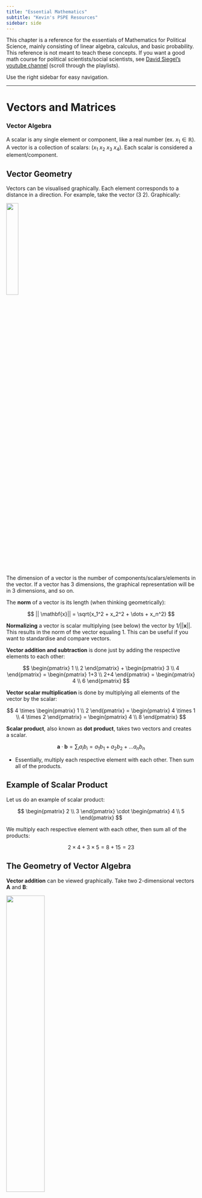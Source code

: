 ```yaml
---
title: "Essential Mathematics"
subtitle: "Kevin's PSPE Resources"
sidebar: side
---
```


This chapter is a reference for the essentials of Mathematics for Political Science, mainly consisting of linear algebra, calculus, and basic probability. This reference is not meant to teach these concepts. If you want a good math course for political scientists/social scientists, see [David Siegel's youtube channel](https://www.youtube.com/@DaveASiegel) (scroll through the playlists).

Use the right sidebar for easy navigation.

------------------------------------------------------------------------

# **Vectors and Matrices**

### Vector Algebra

A scalar is any single element or component, like a real number (ex. $x_1 \in \mathbb{R}$). A vector is a collection of scalars: $(x_1 \ x_2 \ x_3 \ x_4)$. Each scalar is considered a element/component.

::: {.callout-note collapse="true" appearance="simple"}
## Vector Geometry

Vectors can be visualised graphically. Each element corresponds to a distance in a direction. For example, take the vector $(3 \ 2)$. Graphically:

![](images/clipboard-3989564868.png){fig-align="center" width="25%"}

The dimension of a vector is the number of components/scalars/elements in the vector. If a vector has 3 dimensions, the graphical representation will be in 3 dimensions, and so on.

The **norm** of a vector is its length (when thinking geometrically):

$$
|| \mathbf{x}|| = \sqrt{x_1^2 + x_2^2 + \dots + x_n^2}
$$

**Normalizing** a vector is scalar multiplying (see below) the vector by $1/||\mathbf{x} ||$. This results in the norm of the vector equaling 1. This can be useful if you want to standardise and compare vectors.
:::

**Vector addition and subtraction** is done just by adding the respective elements to each other:

$$
\begin{pmatrix} 1 \\ 2 \end{pmatrix} + \begin{pmatrix} 3 \\ 4 \end{pmatrix} = \begin{pmatrix} 1+3 \\ 2+4 \end{pmatrix} = \begin{pmatrix} 4 \\ 6 \end{pmatrix}
$$

**Vector scalar multiplication** is done by multiplying all elements of the vector by the scalar:

$$
4 \times \begin{pmatrix} 1 \\ 2 \end{pmatrix} = \begin{pmatrix} 4 \times 1 \\ 4 \times 2 \end{pmatrix} = \begin{pmatrix} 4 \\ 8 \end{pmatrix}
$$

**Scalar product**, also known as **dot product**, takes two vectors and creates a scalar.

$$
\mathbf a \cdot \mathbf b = \sum_i a_ib_i = a_1 b_1 + a_2 b_2+ \dots a_n b_n
$$

-   Essentially, multiply each respective element with each other. Then sum all of the products.

::: {.callout-note collapse="true" appearance="simple"}
## Example of Scalar Product

Let us do an example of scalar product:

$$
\begin{pmatrix} 2 \\ 3 \end{pmatrix} \cdot \begin{pmatrix} 4 \\ 5 \end{pmatrix}
$$

We multiply each respective element with each other, then sum all of the products:

$$
2 \times 4 + 3 \times 5 = 8 + 15 = 23
$$
:::

::: {.callout-note collapse="true" appearance="simple"}
## The Geometry of Vector Algebra

**Vector addition** can be viewed graphically. Take two 2-dimensional vectors $\mathbf A$ and $\mathbf B$:

![](images/clipboard-1838693072.png){fig-align="center" width="45%"}

**Vector Scalar Multiplication** can also be visualised graphically: it just multiplies the length of the vector by the scalar (and if the scalar is negative, the direction switches 180 degrees).

**Dot product** calculates the projection/shadow of vector $\mathbf a$ on vector $\mathbf b$. In the figure below, the dot product calcualtes the length of the blue-highlighted line segment:

![](images/clipboard-2938344011.png){fig-align="center" width="45%"}

From here, we can tell if the two vectors are perpendicular, then the dot product would be 0. This is useful for measures of similarity/correlation.
:::

<br />

### Types of Matrices

A matrix is a collection of scalars, that are put in a $n \times m$ order with $n$ number of rows, and $m$ number of columns. Each element by the matrix can be denoted $a_{ij}$, which is the element in the $i$th row and $j$th column:

$$
\mathbf A_{2 \times 3} = \begin{pmatrix}
a_{11} & a_{12} & a_{13} \\
a_{21} & a_{22} & a_{23}
\end{pmatrix}
$$

There are several very common types of matrices that you need to know.

::: {.callout-note collapse="true" appearance="simple"}
## Square and Zero Matrix

**Square Matrix** is a matrix that have an equal number of rows and columns.

$$
\mathbf A_{2 \times 2} = \begin{pmatrix}
a_{11} & a_{12} \\
a_{21} & a_{22}
\end{pmatrix}
$$

These are useful because many matrix manipulations, like inversions and determinants.

**Zero Matrix** is a square matrix with all 0's.
:::

::: {.callout-note collapse="true" appearance="simple"}
## Diagonal, Identity, and Lower/Upper Triangular Matrix

**Diagonal matrices** only have elements along the top-left bottom-right diagonal.

$$
\mathbf A_{3 \times 3} = \begin{pmatrix}
a_{11} & 0 & 0 \\
0 & a_{22} & 0 \\
0 & 0 & a_{33} \\
\end{pmatrix}
$$

An **identity matrix** (notated $\mathbf I$)is a diagonal matrix, but all the diagonal elements equal 1:

$$
\mathbf I_{2 \times 2} = \begin{pmatrix}
1 & 0 \\
0 & 1
\end{pmatrix}
$$

-   Any matrix times $\mathbf I$ equals itself (like a 1 in normal multiplication).

A **Lower/Upper Triangular Matrix** is a matrix where only has values above/below the diagonal. For example, the following is a lower triangular matrix:

$$
\mathbf A_{3 \times 3} = \begin{pmatrix}
1 & 0 & 0 \\
3 & 4 & 0 \\
3 & 3 & 4
\end{pmatrix}
$$
:::

::: {.callout-note collapse="true" appearance="simple"}
## Submatrix

A submatrix is a matrix if you were to remove a row and a column (that is specified by an element).

For example, take this 3 by 3 matrix:

$$
\mathbf A_{3 \times 3} = \begin{pmatrix}
a_{11} & a_{12} & a_{13} \\
a_{21} & a_{22} & a_{23} \\
a_{31} & a_{32} & a_{33}
\end{pmatrix}
$$

Let us find the submatrix of $a_{21}$. This means we will eliminate the 2nd row, and 1st column:

$$
\mathbf A_{2 \times 2} = \begin{pmatrix}
a_{12} & a_{13} \\
a_{32} & a_{33}
\end{pmatrix}
$$
:::

::: {.callout-note collapse="true" appearance="simple"}
## Permutation Matrix

A permutation matrix is a matrix that only has one non-zero element in each row and column.

$$
\mathbf A_{3 \times 3} = \begin{pmatrix}
1 & 0 & 0 \\
0 & 0 & 1 \\
0 & 1 & 0
\end{pmatrix}
$$

The identity matrix is a permutation matrix.
:::

::: {.callout-note collapse="true" appearance="simple"}
## Singular/Non-Singular Matrix

A **singular matrix** is one who's determinant is zero. These cannot be inverted.

A **non-singular matrix** is one who's determinant is not zero. These can be inverted. For non-singular matrices:

$$
AA^{-1} = I
$$
:::

::: {.callout-note collapse="true" appearance="simple"}
## Block/Partitioned/Block Diagonal Matrix

A block or partitioned matrix is a matrix which contains matrices within.

$$
\mathbf A_{4 \times 4} = \begin{pmatrix}
\mathbf A_{2 \times 2} & \mathbf B_{2 \times 2} \\
\mathbf C_{2 \times 2} & \mathbf D_{2 \times 2}
\end{pmatrix}
$$

-   Note how the block matrix is 4 by 4, since if we expand out each matrix within, we would get a 4 by 4 matrix.

A **block diagonal** matrix is a block/partitioned matrix with only matrices on its diagonal:

$$
\mathbf A_{4 \times 4} = \begin{pmatrix}
\mathbf A_{2 \times 2} & 0 \\
0 & \mathbf D_{2 \times 2}
\end{pmatrix}
$$
:::

::: {.callout-note collapse="true" appearance="simple"}
## Orthogonal/Orthonormal Matrix

An **orthogonal matrix** is one with columns perpendicular to each other (when treating each column as a vector). In other words, the dot product of any two columns is zero.

$$
\mathbf A_{3 \times 3} = \begin{pmatrix}
1 & 0 & 0 \\
0 & 0 & 5 \\
0 & 3 & 0
\end{pmatrix}
$$

-   The identity matrix is also orthogonal.
-   Any matrix with one element in each row and column will be orthogonal.

An **orthonormal matrix** is an orthogonal matrix but the lengths/norms of all the columns is 1:

$$
\mathbf A_{3 \times 3} = \begin{pmatrix}
1 & 0 & 0 \\
0 & 0 & 1 \\
0 & 1 & 0
\end{pmatrix}
$$
:::

::: {.callout-note collapse="true" appearance="simple"}
## Symmetrical and Idempotent Matrix

A **symmetrical matrix** is one where the transpose is equivalent to itself:

$$
\mathbf A^\mathsf{T} = \mathbf A
$$

An **Idempotent matrix** is one where when multiplied to itself, it produces itself:

$$
\mathbf{AA} = \mathbf A
$$
:::

<br />

### Matrix Transpose and Trace

The matrix transpose is a matrix flipped along its diagonal. It is denoted either $\mathbf A^\mathsf{T}$ or $\mathbf A '$. In other words, the rows and column locations of each element are inverted (essentially elements $a^\mathsf{T}_{ij} = a_{ji}$):

$$
\begin{pmatrix}
2 & 3 & 5 \\
1 & 4 & 6
\end{pmatrix}^\mathsf{T} = \begin{pmatrix}
2 & 1 \\
3 & 4 \\
5 & 6
\end{pmatrix}
$$

-   Notice how the first column became the first row, the second column became the second row.
-   You can also get the transpose of a vector.

::: {.callout-note collapse="true" appearance="simple"}
## Properties of Transposes

The **Vector Property** says that the dot product of vectors can be written with transposes:

$$
\mathbf a \cdot \mathbf b = \mathbf a^\mathsf{T}\mathbf b
$$

The **Inverse Property** says that the transpose of a transpose is the original matrix:

$$
\left(\mathbf A^\mathsf{T} \right)^\mathsf{T} = \mathbf A
$$

The **Addition Property** states that the transpose of a sum of two matrices, is equal to the individual transposes of both matrices added together:

$$
(\mathbf A + \mathbf B)^\mathsf{T} = \mathbf A^\mathsf{T} + \mathbf B^\mathsf{T} = \mathbf B^\mathsf{T} + \mathbf A^\mathsf{T}
$$

The **Multiplication Property** says the following (note the order of multiplication):

$$
( \mathbf{AB})^\mathsf{T} = \mathbf B^\mathsf{T} \mathbf A^\mathsf{T}
$$

The Symmetrical **Property** says that a matrix that is symmetrical does not change when inversed:

$$
\mathbf A^\mathsf{T} = \mathbf A \quad \text{s.t.} \quad \mathbf A \text{ is symmetrical}
$$

The **Inverse Transpose Property** says the following about inverses and transposes:

$$
\left( \mathbf A^{-1} \right)^\mathsf{T} = \left( \mathbf A^\mathsf{T} \right)^{-1}
$$
:::

::: {.callout-note collapse="true" appearance="simple"}
## Symmetrical Matrix

A symmetrical matrix is one where the transpose is equivalent to itself:

$$
\mathbf A^\mathsf{T} = \mathbf A
$$
:::

The **trace** of $\mathbf A$ is a sum of all diagonal elements. Traces are used in Eigenvalues.

$$
Tr(\mathbf A) = \sum_i a_{ii} = a_{11} + a_{22} + \dots
$$

::: {.callout-note collapse="true" appearance="simple"}
## Property of Traces

The **Addition Property** of traces states that the trace of the sum of two matrices is equivalent to the sum of the traces of each individual matrix:

$$
Tr(\mathbf A + \mathbf B) =Tr(\mathbf A) + Tr(\mathbf B) = Tr(\mathbf B) + Tr(\mathbf A)
$$

The **Transpose Property** says the trace of the transpose is equal to the trace of the original (since the diagonal remains the same):

$$
Tr(\mathbf A^\mathsf{T}) = Tr(\mathbf A)
$$

The **Multiplication Property** says that the trace of multiplication has the commutative property (only for two matrices):

$$
Tr(\mathbf{AB}) = Tr(\mathbf{BA})
$$
:::

<br />

### Matrix Algebra

Matrix **addition/subtraction** is the same as vector addition - add the respective elements together:

$$
\begin{pmatrix}
1 & 2 \\
3 & 4
\end{pmatrix} + \begin{pmatrix}
5 & 6 \\
7 & 8
\end{pmatrix} = \begin{pmatrix}
1 + 5 & 2 +6 \\
3+7 & 4 + 8
\end{pmatrix} = \begin{pmatrix}
6 & 8 \\
10 & 12
\end{pmatrix}
$$

Matrix [**scalar**]{.underline} **multiplication** is the same as vector scalar multiplication - multiply each element by the scalar:

$$
3 \times \begin{pmatrix}
1 & 2 \\
3 & 4
\end{pmatrix} = \begin{pmatrix}
3 \times 1 & 3 \times 2 \\
3 \times 3 & 3 \times 4
\end{pmatrix} = \begin{pmatrix}
3 & 6 \\
9 & 12
\end{pmatrix}
$$

**Matrix Plain Multiplication** is a little more complicated. Let us say you want to multiply $\mathbf A$ and $\mathbf B$ to get a new matrix $\mathbf C$. The elements of $\mathbf C$ are calculated as follows:

$$
c_{ij} = \sum_ka_{ik}b_{kj} = a_{i1}b_{1j} + a_{i2}b_{2j} + a_{i3}b_{3j}\dots
$$

In other words, $c_{ij}$ is the dot product of the $i$th row of $\mathbf A$, and the $j$th column of $\mathbf B$.

Matrix multiplication is only possible when the number of columns in $\mathbf A$ is equal to the number of rows in $\mathbf B$. So for example, we can multiply $\mathbf A_{2 \times 3}$ and $\mathbf B_{3 \times 4}$. We **cannot** multiply $\mathbf A_{2 \times 3}$ and $\mathbf B_{2 \times 3}$.

The dimensions of product $\mathbf C$ is the number of rows in $\mathbf A$ and the number of columns in $\mathbf B$. So for example, if we multiply $\mathbf A_{2 \times 3}$ and $\mathbf B_{3 \times 4}$, we will get $\mathbf C_{2 \times 4}$.

::: {.callout-note collapse="true" appearance="simple"}
## Example of Matrix Multiplication

Let us solve the following problem:

$$
\begin{pmatrix}
2 & 1 \\
3 & 5 \end{pmatrix} \begin{pmatrix}
6 & 1 \\
2 & 3 \end{pmatrix} = \mathbf C
$$

Let us do each dot product for each element of $\mathbf C$:

-   $c_{11}$ is the dot product of the 1st row of the 1st matrix, and the 1st column of the 2nd matrix: $(2 \ 1) \cdot (6 \ 2)$. That means $c_{11} = 2 \times 6 + 1 \times 2 = 12+2 = 14$.
-   $c_{12}$ is the dot product of the 1st row of the 1st matrix, and the 2nd column of the 2nd matrix: $(2 \ 1) \cdot (1 \ 3)$. That means $c_{12} = 2 \times 1 + 1 \times 3 = 2 + 3 = 5$.
-   $c_{21}$ is the dot product of the 2nd row of the 1st matrix, and the 1st column of the 2nd matrix: $(3 \ 5) \cdot (6 \ 2)$. That means $c_{21} = 3 \times 6 + 5 \times 2 = 18 + 10 = 28$.
-   $c_{22}$ is the dot product of the 2nd row of the 1st matrix, and the 2nd column of the 2nd matrix: $(3 \ 5) \cdot (1 \ 3)$. That means $c_{22} = 3 \times 1 + 5 \times 3 = 3 + 15 = 18$.

Thus, we now have our answer:

$$
\begin{pmatrix}
2 & 1 \\
3 & 5 \end{pmatrix} \begin{pmatrix}
6 & 1 \\
2 & 3 \end{pmatrix} = \begin{pmatrix}
14 & 5 \\
28 & 18 \end{pmatrix}
$$
:::

::: {.callout-note collapse="true" appearance="simple"}
## Properties of Matrix Algebra

The **Associative property** applies to addition/subtraction and multiplication:

$$
\begin{split}
& (\mathbf A + \mathbf B) + \mathbf C = \mathbf A + (\mathbf B + \mathbf C) \\
& (\mathbf A \mathbf B)\mathbf C = \mathbf A(\mathbf B \mathbf C)
\end{split}
$$

The **Distributive Property** states the following is true:

$$
(\mathbf A + \mathbf B) \mathbf C = \mathbf A \mathbf C + \mathbf B \mathbf C
$$

The **Commutative Property** applies [only to addition/subtraction, not multiplication]{.underline}. Commutative property also applies to dot products.

$$
\begin{split}
& \mathbf A + \mathbf B = \mathbf B + \mathbf A \\
& \mathbf a \cdot \mathbf b = \mathbf b \cdot \mathbf a
\end{split}
$$

Matrix Multiplication does not have the commutative property: $\mathbf A \mathbf B ≠ \mathbf B \mathbf A$. Although there are two exceptions: $\mathbf A \mathbf I = \mathbf I \mathbf A$, and $\mathbf A \mathbf A^{-1} = \mathbf A^{-1}  \mathbf A$.
:::

::: {.callout-note collapse="true" appearance="simple"}
## Kronecker Product

Take the Kronecker Product of $\mathbf A$ and $\mathbf B$:

$$
\mathbf A \otimes \mathbf B = \mathbf C
$$

Let us define $\mathbf A$ and $\mathbf B$ as the following:

$$
\mathbf A_{2 \times 2} = \begin{pmatrix}
a_{11} & a_{12} \\
a_{21} & a_{22}
\end{pmatrix}, \ \mathbf B_{2 \times 2} = \begin{pmatrix}
b_{11} & b_{12} \\
b_{21} & b_{22}
\end{pmatrix}
$$

The resulting Kronecker Product $\mathbf C$ would be defined as a block matrix:

$$
\mathbf C_{4 \times 4} = \begin{pmatrix}
a_{11}\mathbf B & a_{12} \mathbf B \\
a_{21} \mathbf B & a_{22} \mathbf B
\end{pmatrix}
$$

Essentially, we treat $\mathbf A$ as a collection of scalars. We scalar multiply each scalar element of $\mathbf A$ by the matrix of $\mathbf B$.

If $\mathbf A$ has dimensions $n \times m$, and $\mathbf B$ has dimensions $p \times q$, then $\mathbf C$ will have dimensions $np \times mq$.
:::

<br />

### Determinants and Laplace Expansion

**Determinants** tell us if a matrix is singular (and thus has no inverse). If the determinant is 0, then the matrix is singular. The determinant is only computable for square matrices. For a 2 by 2 matrix:

$$
|\mathbf A_{2 \times 2}| = \left| \begin{pmatrix}
a_{11} & a_{12} \\
a_{21} & a_{22}
\end{pmatrix} \right | = a_{11} a_{22} - a_{12}a_{21}
$$

For 3 by 3, there is a method called the butterfly method to find the determinant.

$$
\begin{split}
| \mathbf A| = & a_{11}a_{22}a_{33} + a_{12} a_{23} a_{31} + a_{13}a_{21}a_{32} \\
& \qquad -a_{31}a_{22}a_{13} - a_{11}a_{23}a_{32} - a_{12}a_{21}a_{33}
\end{split}
$$

For anything larger than a 3 by 3 matrix, we should us a **Laplace expansion** to find the determinant. First, you choose a row or column of the matrix.

-   For every element in that row or column, find the [submatrix](https://politicalscience.github.io/maths/1.html#types-of-matrices) of that element.
-   Calculate the determinant of each of the submatrices. This is called the *minor*.
-   Now, convert the minors to **cofactors**. The cofactor is the minor times $(-1)^{i+j}$.
-   Then, take each element, multiply by its cofactor. Sum all of these products together.

The final sum is the determinant of the matrix.

::: {.callout-note collapse="true" appearance="simple"}
## Example of Laplace Expansion

For example, take this matrix:

$$
\mathbf A = \begin{pmatrix}
1 & 2 & 1 \\
0 & 1 & 1 \\
5 & 3 & 0
\end{pmatrix}
$$

Let us expand over the 1st row $(1 \ 2 \ 1 )$. We expand over the submatrices of each element in that row.

-   For $a_{11} = 1$, the submatrix is $\begin{pmatrix} 1 & 1 \\ 3 & 0 \end{pmatrix}$, and the determinant/minor of that is $1 \times 0 - 1 \times 3 = -3$.
-   For $a_{12} = 2$, the submatrix is $\begin{pmatrix} 0 & 1 \\ 5 & 0 \end{pmatrix}$. The determinant/minor of that is $0 - 5 = -5$.
-   For $a_{13} = 1$, the submatrix is $\begin{pmatrix} 0 & 1 \\ 5 & 3 \end{pmatrix}$. The determinant/minor of that is $0 - 5 = -5$.

Now, let us find the cofactors $(-1)^{i + j} \times \text{minor}$:

-   For $a_{11}$, the cofactor is $(-1)^2 \times -3 = 1 \times -3 = -3$.
-   For $a_{12}$, the cofactor is $(-1)^3 \times -5 = -1 \times -5 = 5$.
-   For $a_{13}$, the cofactor is $(-1)^4 \times -5 = 1 \times -5 = -5$.

Now, take each element, multiply by its cofactor. Sum all of these products together.

$$
1(-3) + 2(5) + 1(-5) = -3 + 10 - 5 = 2
$$

Thus, the determinant of the matrix is $2$.
:::

This works for any matrix of any size, for any row or any column. So, you should choose rows/columns with more 0's, since these will cancel out more terms.

::: {.callout-note collapse="true" appearance="simple"}
## Properties of Determinants

The **Transpose Property** states that the determinant of a transpose is equal to the determinant of the original:

$$
\det(\mathbf A^\mathsf{T}) = \det(\mathbf A)
$$

The **Identity Property** states that the determinant of an identity matrix is 1:

$$
\det (\mathbf I)=1
$$

The **Multiplication Property** states that the determinant of a product is equal to the individual determinants multiplied:

$$
\det (\mathbf {AB}) = \det (\mathbf A) \det (\mathbf B)
$$

The **Inverse Property** says that the determinant of an inverse is the inverse of the determinant of the original matrix:

$$
\det(\mathbf A^{-1}) = \frac{1}{\det(\mathbf A)}
$$

The **Triangular/Diagonal Property** is the product of all diagonal elements:

$$
\det (\mathbf A) = \prod_i a_{ii}
$$
:::

<br />

### Matrix Inverse

If you take a matrix $\mathbf A$, and multiply by the inverse $\mathbf A^{-1}$, the result will be the identity matrix $\mathbf{I}$.

You can invert any square matrix that does not have a determinant of a 0. This is because the inverse is defined as the following:

$$
\mathbf A^{-1} = \frac{1}{|\mathbf A|} \mathbf C^\mathsf{T}
$$

-   Where $| \mathbf A|$ is the determinant of the matrix $\mathbf A$, and $\mathbf C^\mathsf{T}$ is the transpose of the cofactor matrix (consisting of the cofactor of every element of $\mathbf A$.

::: {.callout-note collapse="true" appearance="simple"}
## Example of a 2 by 2 Matrix Inverse

Let us solve for the matrix inverse of a 2 by 2 matrix.

$$
\mathbf A_{2 \times 2} = \begin{pmatrix}
a_{11} & a_{12} \\
a_{21} & a_{22}
\end{pmatrix}
$$

We know the determinant of $\mathbf A$ with the formula for 2 by 2 matrix determinants:

$$
| \mathbf A | = a_{11}a_{22} - a_{12} a_{21}
$$

Now, let us find the cofactors (note, the determinant of a scalar is just the scalar):

-   $c_{11} = (-1)^{1+1}a_{22} = a_{22}$
-   $c_{12} = (-1)^{1+2}a_{21} = -a_{21}$
-   $c_{21} = (-1)^{2+1} a_{12} = -a_{12}$
-   $c_{22} = (-1)^{2+2} a_{11} = a_{11}$

Thus, our cofactor matrix is:

$$
\mathbf C_{2 \times 2} = \begin{pmatrix}
a_{22} & -a_{21} \\
-a_{12} & a_{11}
\end{pmatrix}
$$

The transpose of the cofactor matrix is thus (flipping rows to columns):

$$
\mathbf C^\mathsf{T} = \begin{pmatrix}
a_{22} & -a_{12} \\
-a_{21} & a_{11}
\end{pmatrix}
$$

Thus, the inverse is:

$$
\mathbf A^{-1} = \frac{1}{|\mathbf A|} \mathbf C^\mathsf{T} = \frac{1}{a_{11}a_{22} - a_{12} a_{21}} \begin{pmatrix}
a_{22} & -a_{12} \\
-a_{21} & a_{11}
\end{pmatrix}
$$

Thus, for example, the following is true:

$$
\mathbf A = \begin{pmatrix}
3 & 1 \\
5 & 2
\end{pmatrix}, \ \mathbf A^{-1}  = \begin{pmatrix}
2 & -1 \\
-5 & 3
\end{pmatrix}
$$
:::

::: {.callout-note collapse="true" appearance="simple"}
## Properties of Inverses

The **Inverse Property** states that the inverse of an inverse is the original matrix:

$$
\left( \mathbf A^{-1} \right)^{-1} = \mathbf A
$$

The **Multiplication Property** states the inverse of a product is the following (note the order of the multiplication):

$$
(\mathbf{AB})^{-1}=\mathbf B^{-1} \mathbf A^{-1}
$$

The **Scalar Multiplication Property** states that the scalar product is the following:

$$
(c \mathbf A)^{-1} = \frac{1}{c} \mathbf A^{-1}, \quad \text{s.t.} \quad  c ≠ 0
$$
:::

<br />

<br />

------------------------------------------------------------------------

# **Linear Algebra**

### Linear Mappings and Combinations

A mapping is any rule that maps elements from one set to another. A function $f$ is a mapping $f: A \rightarrow B$. A linear mapping is a mapping that is linear, which must meet the following properties:

-   $f(a+b) = f(a) + f(b)$
-   $f(ca) = c f(a)$

We can represent linear mappings for finite sets by matrices. Let us say $\mathbf X_{n \times m}$ is a matrix, and $\mathbf y_{m}$ is a vector. Below is a linear mapping of $\mathbf y_m \rightarrow \mathbf z_m$.

$$
\mathbf {Xy}_m = \mathbf z_m
$$

A **linear combination** is a combination of vectors that is linear (i.e. vectors can be added, and scalar multiplied). For example, this is a linear combination:

$$
t \mathbf x + (1-t) \mathbf y
$$

Linear combinations either represents lines (in $\mathbb R^2$), planes (in $\mathbb R^3$), and hyperplanes (a plane of one less dimensions than the space) in higher dimensions. Now, let us take some linear combination:

$$
a_1 \mathbf x_1 + a_2 \mathbf x_2+\dots + a_n \mathbf x_n
$$

This set of vectors $(\mathbf x_1, \dots, \mathbf x_n)$ is **linearly** **independent** if you cannot go from one vector $\mathbf x_j \in \{ \mathbf x_1, \dots, \mathbf x_n \}$, and linearly transform it (by adding/subtracting/multiplying a constant) into another vector.

::: {.callout-note collapse="true" appearance="simple"}
## Example of Linear Independence

Let us say we have these two vectors:

$$
\begin{pmatrix} 1 \\ 2 \end{pmatrix}, \begin{pmatrix} 2 \\ 1 \end{pmatrix}
$$

Are these linearly independent? That means I cannot use a linear transformation to go from one to another.

No, there is no constant you can multiply to get from vector 1 to vector 2, and there are no other vectors to add/subtract to to go from one to another.

Now consider these two vectors:

$$
\begin{pmatrix} 1 \\ 2 \end{pmatrix}, \begin{pmatrix} 2 \\ 4 \end{pmatrix}
$$

These are not independent - you can multiply the first vector by a scalar of 2 to get the second vector.
:::

This can be complicated to see in higher dimensions (since it is hard to consider how multiple vectors can be combined to match another). There, we use the matrix rank (see below).

<br />

### Vector Spaces

A collection of spanning vectors spans some space, if you can write any vector in that space, as a linear combination of the spanning vectors.

For example, take vector $\mathbf e_1 = (1 \ 0)$ and $\mathbf e_2 = (0 \ 1)$. These vectors span some space including $\mathbf z$, if vector $\mathbf z$ can be written as:

$$
\mathbf z = a \mathbf e_1 + b \mathbf e_2, \quad \text{e.x.} \quad \mathbf z = (a \ b)
$$

-   In fact, $\mathbf e_1$ and $\mathbf e_2$ span the set of all 2-dimensional vectors.

This allows us to write vectors in terms of the core vectors, and to understand the dimension of the space. The **dimension** of the space is the smallest number of linearly independent vectors that span the space.

::: {.callout-note collapse="true" appearance="simple"}
## Example of Dimensionality

Take these two vectors:

$$
\begin{pmatrix} 1 \\ 0 \end{pmatrix}, \begin{pmatrix} 0 \\ 1 \end{pmatrix}
$$

These are linearly independent - no factor multipled can get the other vector. Thus, this is 2 dimensional space

Now, let us add a third vector.

$$
\begin{pmatrix} 1 \\ 0 \end{pmatrix}, \begin{pmatrix} 0 \\ 1 \end{pmatrix}, \begin{pmatrix} 3 \\ 2 \end{pmatrix}
$$

Is the third vector linearly independent? No. We can write the third vector with a combination of the other two:

$$
\begin{pmatrix} 3 \\ 2 \end{pmatrix} = 3 \begin{pmatrix} 1 \\ 0 \end{pmatrix} + 2 \begin{pmatrix} 0 \\ 1 \end{pmatrix}
$$

Thus, the third vector is in the space spanned by the first 2 vectors. The first two vectors spans this space, and thus, it is 2 dimensional space.
:::

Generally, the dimensionality of the space matches the number of vectors that span the space (so a 2 dimensional space is often spanned by 2 vectors, 3 spanned by 3, etc.).

Note: Dimensionality of a vector space is not always the same as the dimensionality of the vectors.

<br />

### Matrix Rank

As we discussed before, it can be difficult to find if vectors are linearly independent in higher dimensions.

We can stack the row vectors into a matrix (we can also do them in columns):

$$
\begin{pmatrix} \mathbf x_1 \\ \mathbf x_2 \\ \mathbf x_3 \end{pmatrix} =
\begin{pmatrix} x_{11} & x_{12} & x_{13} \\
x_{21} & x_{22} & x_{23} \\
x_{31} & x_{32} & x_{33} \end{pmatrix}
$$

The **Rank** of a matrix is the number of linearly independent rows/columns in a matrix.

If the Rank is equal to the total number of rows/columns (all rows/columns are linearly independent), the matrix has **full rank**. A matrix with full rank is non-singular, and thus, can be inverted, and has a non-zero determinant.

Thus, if we find the determinant of the matrix, if it is 0, the vectors are [not]{.underline} linearly independent, and if it is not 0 , they are linearly independent.

We can also know a matrix is not full rank, if the space of the dimension is less than the number of vectors (as explained above).

<br />

### Systems of Equations

You can write any system of linear equations as a matrix times a vector. Let us take this set of equations:

$$
\begin{cases}
a_{11}x_1 + a_{12} x_2 + a_{13} x_3 = y_1 \\
a_{21}x_1 + a_{22}x_2 + a_{23}x_3 = y_2 \\
a_{31}x_1 + a_{32}x_2 + a_{33}x_3 = y_3
\end{cases}
$$

We can write this system of equations as follows:

$$
\begin{pmatrix}
a_{11} & a_{12} & a_{13} \\
a_{21} & a_{22} & a_{23} \\
a_{31} & a_{32} & a_{33}
\end{pmatrix} \begin{pmatrix} x_1 \\ x_2 \\ x_3 \end{pmatrix}
 = \begin{pmatrix} y_1 \\ y_2 \\ y_3 \end{pmatrix}
$$

$$
\mathbf A\mathbf x = \mathbf y
$$

**Matrix inversion** is a way to solve a system of equations. You can solve for $\mathbf x$ by inverting matrix $\mathbf A$ (assuming matrix a is full rank):

$$
\begin{align}
\mathbf{Ax} & = \mathbf y \\
\color{blue}{\mathbf{A}^{-1}}\color{black}{\mathbf{Ax}} & = \color{blue}{\mathbf A^{-1}}\color{black}{\mathbf y} && (\text{multiply both sides by } \color{blue}{\mathbf A^{-1}}\color{black}) \\
\mathbf x &= \mathbf A^{-1}\mathbf y && (\mathbf A^{-1} \mathbf A\text{ inverses cancel})
\end{align}
$$

::: {.callout-note collapse="true" appearance="simple"}
## Example of Matrix Inversion

Take this system of equations:

$$
\begin{cases}
3x - 7y = -11 \\
5x + 10y = 25
\end{cases}
$$

We can write this in linear algebra:

$$
\begin{pmatrix}
3 & -7 \\
5 & 10
\end{pmatrix} \begin{pmatrix} x \\ y \end{pmatrix} =
\begin{pmatrix} -11 \\ 25 \end{pmatrix}
$$

Now, let us find the inverse of the first matrix:

$$
\mathbf A^{-1} = \frac{1}{|\mathbf A|}\mathbf C^\mathsf{T}
$$

We know the determinant $|\mathbf A| = 3(10) - (-7)(5) = 65$.

Now, let us find the cofactor matrix:

-   $c_{11} = (-1)^{1+1}\times 10 = 10$
-   $c_{12} = (-1)^{1+2} \times 5 = -5$
-   $c_{21} = (-1)^{2+1} \times -7 = 7$
-   $c_{22} = (-1)^{2+2} \times 3 = 3$

Thus, the cofactor matrix transposed should be:

$$
\mathbf C^\mathsf{T} = \begin{pmatrix} 10 & -5 \\ 7 & 3 \end{pmatrix}^\mathsf{T} = \begin{pmatrix} 10 & 7 \\ -5 & 3 \end{pmatrix}
$$

Thus, the inverse of matrix $\mathbf{A}$ should be:

$$
\mathbf A^{-1} = \frac{1}{65} \begin{pmatrix} 10 & 7 \\ -5 & 3 \end{pmatrix} = \begin{pmatrix} \frac{2}{13} & \frac{7}{65} \\ -\frac{1}{13} & \frac{3}{65} \end{pmatrix}
$$

We know the solution should be:

$$
\begin{pmatrix} x \\ y \end{pmatrix} = \begin{pmatrix} \frac{2}{13} & \frac{7}{65} \\ -\frac{1}{13} & \frac{3}{65} \end{pmatrix} \begin{pmatrix} -11 \\ 25 \end{pmatrix}
$$

Thus, doing matrix multiplication to obtain $x$ and $y$:

-   $x =\frac{2}{13}(-11) + \frac{7}{65}(25) = -\frac{22}{13} + \frac{35}{13} = \frac{13}{13}=1$
-   $y=-\frac{1}{13}(-11) + \frac{3}{65}(25) = \frac{11}{13}+ \frac{15}{13} = \frac{26}{13} = 2$

The solution to this system of equations is: $(1, 2)$.
:::

::: {.callout-note collapse="true" appearance="simple"}
## Cramer's Rule

**Cramer's rule** is another rule to solve equations, only for square matrices. It is not super commonly used. Given the system of equations:

$$
\mathbf{Ax} = \mathbf y
$$

The element $x_i$ is defined as:

$$
x_i = \frac{|\mathbf B_i|}{\mathbf A}
$$

Where $\mathbf B_i$ is a matrix obtained by taking the matrix $\mathbf A$, and replacing the $i$th column with the column vector $\mathbf y$.
:::

::: {.callout-note collapse="true" appearance="simple"}
## Issue with Unique Identification of Solutions

A unique solution exists when you have the same amount of equations as unknowns, and the equations are non-contradictory. Overdetermined systems are when there are more equations than unknowns, which might contradict each other. Underdetermined systems are when there are not enough equations compared to unknowns, so we cannot solve it.

Take this system of linear equations:

$$
\begin{cases}
x+y=1 \\
2x + 2y = 2
\end{cases}
$$

We can see that the two equations are a common factor of each other. Or in other words, these two vectors are non-linearly independent.

We know when solving for these equations, we cannot actually solve for a unique solution.

We know if a matrix is full rank, then all rows/columns are linearly independent.
:::

::: {.callout-note collapse="true" appearance="simple"}
## Quadratic Forms

A quadratic form takes the following form:

$$
\mathbf x^\mathsf{T} \mathbf A \mathbf x
$$

Where matrix $\mathbf A$ is a square matrix.

If $\mathbf x^\mathsf{T} \mathbf A \mathbf x > 0$ for all values, then the matrix is positive definite. If $\mathbf x^\mathsf{T} \mathbf A \mathbf x < 0$, then negative definite. If $\mathbf x^\mathsf{T} \mathbf A \mathbf x ≤ 0$ it is positive semi-definite.

This will be useful for optimisation and multivariable calculus. We will specifically see this in deriving the OLS estimator.
:::

<br />

### Eigenvalues

A matrix, as we discussed, can act as an operator that maps some vector to another $\mathbf A : \mathbf x \rightarrow \mathbf y$.

Geometrically, vector $\mathbf x$ points in some dimensional space. Then the matrix $\mathbf A$ comes along, and transforms it into a different vector $\mathbf x$, which might flip the direction, or rotate, or change its norm, etc. Sometimes, $\mathbf y$ will stay in the same direction or opposite direction (along the same line) as the original, even after the operator.

Basically, an **eigenvector** of matrix $\mathbf A$ is a vector $\mathbf x$, that does not change its direction (stays on the same line) when you apply the operator $\mathbf A$ to get vector $\lambda \mathbf x$. Mathematically:

$$
\mathbf{Ax} = \lambda \mathbf x
$$

The $\lambda$ is an **eigenvalue** that corresponds to the eigenvector. We can compute eigenvalues. Let us start with the eigenvector formula above. We can multiply the right side by the identity matrix (which does not change the result):

$$
\mathbf{Ax} = \lambda \mathbf {Ix}
$$

Now, let us move everything to one side, and simplify:

$$
\begin{split}
\mathbf{Ax} - \lambda \mathbf {Ix} & = 0 \\
(\mathbf A - \lambda \mathbf I) \mathbf x & = 0
\end{split}
$$

$(\mathbf A - \lambda \mathbf I)$ is an singular matrix, meaning determinant $|(\mathbf A - \lambda \mathbf I)| = 0$. All values of $\lambda$ that solve this determinant equation will be eigenvalues of the matrix.

::: {.callout-note collapse="true" appearance="simple"}
## Example of Solving for Eigenvalues

We know $|(\mathbf A - \lambda \mathbf I)| = 0$. Let us say:

$$
\mathbf A = \begin{pmatrix} 2 & 1 \\ 3 & 4 \end{pmatrix}, \quad \lambda \mathbf I \begin{pmatrix} \lambda & 0 \\ 0 & \lambda \end{pmatrix}
$$

Thus:

$$
\mathbf A - \lambda \mathbf I = \begin{pmatrix} 2 - \lambda & 1 \\ 3 & 4 - \lambda \end{pmatrix}
$$

We know the determinant should equal 0. We can solve for $\lambda$:

$$
\begin{split}
0 & = |(\mathbf A - \lambda \mathbf I)| \\
0 & = (2-\lambda)(4-\lambda) - 1(3) \\
0 & = 8-2\lambda - 4 \lambda +\lambda^2 - 4 \\
0 & = \lambda^2 - 6\lambda +4 \\
\end{split}
$$

Let us use the quadratic formula:

$$
\begin{split}
\lambda & = \frac{-b ± \sqrt{b^2 - 4ac}}{2a} \\
\lambda & = \frac{6 ± \sqrt{36 - 4(1)(4)}}{2(1)} \\
\lambda & = \frac{6 ± \sqrt{20}}{2} \\
\lambda & = 3 ± \frac{\sqrt{20}}{2} \\
\lambda & = 3 ± \frac{2 \sqrt{5}}{2} \\
\lambda & = 3 ± \sqrt{5}
\end{split}
$$

Thus, we have found our eigenvalues.
:::

<br />

### Eigenvectors and Decomoposition

Let us say we have the matrix $\mathbf{A}$. First, you need to calculate the eigenvalues $\lambda$ (as shown previously).

$$
\mathbf A = \begin{pmatrix} 2 & 3 \\ 2 & 1 \end{pmatrix}
$$

::: {.callout-note collapse="true" appearance="simple"}
## Example of Calculating Eigenvalues

We know $|(\mathbf A - \lambda \mathbf I)| = 0$.

$$
\mathbf A - \lambda \mathbf I = \begin{pmatrix} 2 - \lambda & 3 \\ 2 & 1 - \lambda \end{pmatrix}
$$

Now solve $|(\mathbf A - \lambda \mathbf I)| = 0$.

$$
\begin{split}
0 & = |(\mathbf A - \lambda \mathbf I)| \\
0 & = (2 - \lambda)(1- \lambda) - 2(3) \\
0 & = 2 -2 \lambda - \lambda + \lambda^2 - 6 \\
0 & = \lambda ^2 - 3\lambda - 4 \\
0 & = (\lambda - 4)(\lambda + 1) \\
\lambda & = 4, -1
\end{split}
$$
:::

For every $\lambda$, you will have an eigenvector that makes $\mathbf{Ax} = \lambda \mathbf x$ true. From our example:

$$
\begin{split}
& \mathbf{Ax} = 4 \mathbf x \\
& \mathbf{Ax} = -1 \mathbf x
\end{split}
$$

Remember, $\mathbf x$ is a vector here of 2 elements, $x_1, x_2$ - but we only have one equation for each eigenvalue pair. This means there will be one solution without a unique solution. Thus, we typically define $x_1 = 1$ so there is a unique solution. Using this, we can solve for the answer.

::: {.callout-note collapse="true" appearance="simple"}
## Eigenvalues and Non-Unique Solutions

It might seem simple to just solve for our $\mathbf x$ with two unknowns $x_1, x_2$.

But the issue is - our equations are not linearly independent, so we do not have enough information to solve for a unique solution for one.

This is actually okay - why? Well, take a look at these potential eigenvectors:

$$
\begin{pmatrix} 1 \\ 0 \end{pmatrix}, \begin{pmatrix} 2 \\ 0 \end{pmatrix}, \begin{pmatrix} 3 \\ 0 \end{pmatrix}
$$

These are different vectors - but they are all eigenvectors. This is because of the equation $\mathbf{Ax} = \lambda \mathbf x$ - if both sides have vector $(1 \ 0)$ multiplied by a constant (like the 2nd and 3rd vectors), the equation is still equal.

Thus, eigenvectors are not defined uniquely - only up to a singular multiplicative constant.

We typically define $x_1 = 1$ (there are cases where this does not work). Using this, we can solve for the answer.
:::

::: {.callout-note collapse="true" appearance="simple"}
## Example of Calculating Eigenvectors

Let us continue the same example from before.

$$
\mathbf A = \begin{pmatrix} 2 & 3 \\ 2 & 1 \end{pmatrix}, \quad \lambda = 4, -1, \quad \mathbf x = \begin{pmatrix} 1 \\ c \end{pmatrix}
$$

Let us solve for the eigenvalue of $\lambda = 4$.

$$
\begin{split}
\mathbf{Ax} & = 4 \mathbf x \\
\begin{pmatrix} 2 & 3 \\ 2 & 1 \end{pmatrix}\begin{pmatrix} 1 \\ c \end{pmatrix} & = 4\begin{pmatrix} 1 \\ c \end{pmatrix} \\
\begin{pmatrix} 2+3c \\ 2+c \end{pmatrix} & = \begin{pmatrix} 4 \\ 4c \end{pmatrix}
\end{split}
$$

That gives us two equations:

$$
\begin{split}
& 2 + 3c = 4 \\
& 2 + c = 4c
\end{split}
$$

The answer is $c = \frac{2}{3}$ (both answers give us the equation).

Thus, the eigenvector with $\lambda = 4$ is:

$$
\mathbf x = \begin{pmatrix} 1 \\ \frac{2}{3} \end{pmatrix}
$$

We can do the same for $\lambda = -1$, and we will get eigenvector:

$$
\mathbf x = \begin{pmatrix} 1 \\ -1 \end{pmatrix}
$$
:::

Matrix **decomposition** is to take a matrix $\mathbf A$, and decompose it into other matrices, that when multiplied together, get the original matrix. If matrix $\mathbf A$ has unique eigenvalues, you can write:

$$
\mathbf A = \mathbf {QDQ}^{-1}
$$

Where $\mathbf Q$ is made up of eigenvectors of $\mathbf A$, and $\mathbf D$ is a diagonal matrix with the $\lambda$ on the diagonal:

$$
\mathbf D = \begin{pmatrix} \lambda_1 & 0 \\ 0 & \lambda_2 \end{pmatrix}, \quad
\mathbf Q = \begin{pmatrix} \mathbf x_1 & \mathbf x_2\end{pmatrix}
$$

<br />

<br />

------------------------------------------------------------------------

# **Single and Multivariable Calculus**

### Derivatives and Partial Derivatives

Derivatives $f'(x)$ calculate the slope of the original function $f(x)$ at a point.

::: {.callout-note collapse="true" appearance="simple"}
## Formal Definition of a Derivative

The slope between two points on a function $y = f(x)$ can be defined as follows:

$$
\frac{\Delta f(x)}{\Delta x} = \frac{f(x_2) - f(x_1)}{x_2 - x_1} = \frac{f(x+h) - f(x)}{x + h -x} = \frac{f(x+h) - f(x)}{h}
$$ We want the slope at one point, not at two. So we can make the distance between the two points $h$ approach zero:

$$
f'(x) = \lim\limits_{h \rightarrow 0}\frac{f(x+h)-f(x)}{h}
$$

This is the formal definition of a derivative, and any derivative can be calculated this way.
:::

Some quick derivative rules (where $c$ is some constant, and $k$ is some constant exponent):

$$
\begin{array}{|c|c|}
f(x) & f'(x) \\ \hline
c & 0 \\
cx & c \\
cu(x) & c'u(x) \\
x^k & kx^{k-1} \\
u[v(x)] & u'[v(x)] \cdot v'(x) \\
u(x)+v(x) & u'(x) + v'(x) \\
u(x)v(x) & u'(x)v(x) + v'(x)u(x) \\
\frac{u(x)}{v(x)} & \frac{u'(x)v(x) + v'(x)u(x)}{(v(x))^2} \\
\end{array}
\qquad \qquad
\begin{array}{|c|c|}
f(x) & f'(x) \\ \hline
e^x & e^x \\
e^{u(x)} & e^{u(x)} \cdot u'(x) \\
c^x & \ln (c) \cdot c^x \\
\ln(x) & \frac{1}{x} \\
\ln(x^k) & \frac{k}{x} \\
\ln(u(x)) & \frac{u'(x)}{u(x)} \\
\sin(x) & \cos(x) \\
\cos(x) & -\sin(x)
\end{array}
$$

::: {.callout-note collapse="true" appearance="simple"}
## Example 1 (Product and Power Rule)

Let us find the derivative of $f(x) = (x^3)(2x^4)$. There are two ways to do this.

##### Method 1: Product Rule

Product rule says that $[f(x)g(x)]' = f'(x)g(x) + g'(x)f(x)$. We can define $f(x):=x^3$ and $g(x) := 2x^4$.

Using these definitions, we can find the derivative of our defined $f(x)$ and $g(x)$:

-   $f'(x) = 3x^2$ using power rule.
-   $g'(x) = 8x^3$ using the rule $[cf(x)]' = f'(x)$ and power rule.

Using this info, we can now put it into the product rule form and simplify:

$$
\begin{align}
f'(x) & = (3x^2)(2x^4) + (8x^3)(x^3) && \text{(product rule)} \\
& = 6x^6 + 8x^6 && \text{(multiply with properties of exponents)} \\
& = 14x^6
\end{align}
$$

##### Method 2: Power Rule

Instead of using product rule (which I did more as a demonstration), we can just simplify our original expression and use power rule:

$$
\begin{align}
f(x) & = (x^3)(2x^4) \\
f(x) & = 2x^7 && \text{(multiply with property of exponents)} \\
f'(x) & = 2[x^7]' && ([cf(x)]' = cf'(x)) \\
f'(x) & = 2(7x^6) && \text{(power rule)} \\
f'(x) & = 14x^6 && \text{(multiply out)}
\end{align}
$$
:::

::: {.callout-note collapse="true" appearance="simple"}
## Example 2 (Chain Rule)

Let us find the derivative of $f(x) = (3x^2 + 5x - 7)^6$.

This is a composite function, so we can use chain rule $[f(g(x))]' = f'(g(x)) \cdot g'(x)$. Let us define $f(x) := x^6$ and $g(x) := 3x^2 + 5x - 7$.

We can quickly determine that:

-   $f'(x) = 6x^5$ by power rule.
-   $g'(x) = 6x + 5$ by power rule and sum rule.

Now, let us put it into the form of chain rule and simplify:

$$
\begin{align}
f'(x) & = 6(3x^2 + 5x - 7)^5 \cdot (6x + 5) && \text{(chain rule)} \\
f'(x) & = 36x(3x^2 + 5x - 7)^5 + 30(3x^2 + 5x - 7)^5 && \text{(multiply out)}
\end{align}
$$
:::

**Partial derivatives** are derivatives in functions with multiple variables $x_1, \dots, x_n$, but we only care about one of these variables $x_j$. We denote them with the partial sign $\frac{\partial y}{\partial x_j}$. Essentially, we just pretend the other variables are constants (treat them like you would the number 5), and take the derivative as normal.

::: {.callout-note collapse="true" appearance="simple"}
## Partial Derivatives Example

Let us find the partial derivative in respect to $x$ of function $f(x,z) = 5x^2z^3 + 2x + 3z +5$.

Since we are taking the partial derivative in respect to $x$, we can pretend that $z$ is just some constant, like the number 5:

$$
\begin{align}
\frac{\partial f(x,z)}{\partial x} & = \frac{\partial}{\partial x}[5x^2z^3 + 2x + 3z +5]\\
& = \frac{\partial}{\partial x}[5x^2z^3] + \frac{\partial}{\partial x}[2x] + \frac{\partial}{\partial x}[3z] + \frac{\partial}{\partial x}[5] && \text{(by sum rule)} \\
& = \frac{\partial}{\partial x}[5x^2z^3] + \frac{\partial}{\partial x}[2x] + 0 + 0  && \text{(derivative of constants is 0)} \\
& = \frac{\partial}{\partial x}[5x^2z^3] + 2 && ([cx]' = c)\\
& = 5z^3 \frac{\partial}{\partial x}[x^2] + 2&& ([cf(x)]' = cf'(x)) \\
& = 5z^3[2x] + 2 && \text{(power rule)} \\
& = 10z^3x + 2 && \text{(multiply out)}
\end{align}
$$
:::

<br />

### The Gradient

<br />

### Unconstrained Optimisation

**Maxima** and **Minima** are **extrema** of a function $f(x)$. A **local maximum/minimum** is some $x$ value that corresponds with the maximum/minimum $f(x)$ value in its neighbourhood (in nearby $x$ values). A **global maximum/minimum** is some $x$ value that corresponds with the maximum/minimum $f(x)$ value within the entire domain of the function.

Maxima and Minima (both global and local) always occur at a **stationary point**. A stationary point is defined as a point where the first derivative $f'(x) = 0$. Maxima occur at a stationary point when a function is **concave**, i.e. the second derivative $f''(x) < 0$. Minima occur at a stationary point where a function is **convex**, i.e. the second derivative $f''(x) > 0$.

Thus, to **optimise** a function (find the $x$ value that produces the minima/maximima), our procedure is the following:

1.  Find $f'(x)$. Then, set $f'(x) = 0$ (**first order condition**). Solve for the $x$ values that makes $f'(x) = 0$ true (there can be multiple). Let us denote those $x$ values as $x_s$.
2.  Find $f''(x)$. Now, plug in our solved $x_s$'s into our second derivative $f''(x_s)$. If it is negative, we have a maxima. If it is positive, we have a minima.
3.  If we are interested in the actual function value at the extrema, we can plug them back into the original function, $f(x_s)$.

If we want to find the maximum within some sub-domain of the function $[a, b]$, we should also plug in $f(a)$ and $f(b)$ into the original function to see if these edge-cases of the sub-domain are higher/lower than our calculated maxima/minima.

<br />

### Indefinite and Definite Integrals

In evaluating **indefinite integrals**, we always include a $+C$ (integration constant). Common rules include:

$$
\begin{array}{|c|c|}
f(x) & \int f(x) = F(x) \\ \hline
c & cx + C\\
c u(x) & c \cdot \int u(x)dx \\
u(x) + v(x) & \int u(x)dx + \int v(x)dx \\
x^k & \frac{x^{k+1}}{k+1} + C \\
[u(x)]^k u'(x) & \frac{1}{k + 1}[u(x)]^{k+1} + C
\end{array}
\qquad \qquad
\begin{array}{|c|c|}
f(x) & \int f(x) = F(x) \\ \hline
x^{-1} & \ln (x) + C \\
\frac{u'(x)}{u(x)} & \ln(f(x)) + C \\
e^x & e^x + C\\
e^{u(x)}u'(x) & e^{u(x)} + C \\
\cos(x) & \sin(x) + C \\
\end{array}
$$

::: {.callout-note collapse="true" appearance="simple"}
## Example

Let us find the integral of $f(x) = e^xe^{e^x} + 3x^2$.

First, we know that $\int [u(x) v(x)]dx = \int u(x)dx + \int v(x)dx$. Thus, we can split our above into $u(x) := e^e^{e^x}$ and $v(x) := 3x^2$.

First, let us find $\int u(x)dx$. We know the rule from above $\int [e^{u(x)} u'(x)]dx = e^{u(x)} + C$.

-   We can rearrange our original part into the rule form as $\int e^{e^x}e^xdx$. Since this now fits the rule, we know \$\int u(x)dx = e^{e^x} + C \$.

Now, let us find $\int v(x)dx$. Using reverse power rule $\int x^k dx = \frac{x^{k+1}}{k+1} + C$, we can quickly deduce that $\int v(x)dx = 3(\frac{1}{3}x^3) = x^3 + C$.

Thus, putting the two back together, we get:

$$
\int \left[e^x e^{e^x} + 3x^2 \right]dx = e^{e^x} + x^3 + C
$$
:::

There are two more complex ways to solve integrals as well:

$$
\begin{align}
& \int u[v(x)]v'(x)dx = U(v(x)) + C && \text{integration by substitution} \\
& \int u(x) v'(x)dx = u(x) v(x) - \int u'(x) v(x)dx && \text{integration by parts}
\end{align}
$$

::: {.callout-note collapse="true" appearance="simple"}
## Example of Integration by Substitution

Let us find the integral of $f(x) = (x+4)^5$.

We know integration by substitution says:

$$
\int u[v(x)]v'(x)dx = U(v(x)) + C
$$

For integration by substitution, we want to find some $u(x)$ and $v(x)$ we can define to rearrange our original equation, where $\int u(x)dx$ is not too difficult to find.

For this example, we could define $u(x) := x^5$ and $v(x) := x +4$. These substitutions will make the $u[v(x)]$ look like $(x+4)^5$. However, if we take a look at the integration by substitution, we will note that our left hand side is in the form $u[v(x)] v'(x)$. Luckily, our originally definitions still work, since $v'(x) = 1$.

Now, we have this form, we can use the integration by substitution formula, which tells us the integra will be $U(v(x)) + C$.

We see that we have to find $U(x) = \int u(x)dx$. We know $u(x) := x^5$, so we can use reverse power rule $\int x^k dx = \frac{x^{k+1}}{k+1} + C$, and see this is $\frac{1}{6}x^6 + C$.

Now, we need to fund $U[v(x)]$, so we insert $v(x) = x + 4$ inside to get our final answer:

$$
\int (x+4)^5 dx = \frac{1}{6}(x+4)^2 + C
$$
:::

::: {.callout-note collapse="true" appearance="simple"}
## Example of Integration by Parts

Let us find the integral of $f(x) = xe^xdx$.

We know integration by parts says:

$$
\int u(x) v'(x)dx = u(x) v(x) - \int u'(x) v(x)dx
$$

For integration by parts, we want to find some $u(x)$ and $v'(x)$ we can define to rearrange our original equation, where $\int u'(x)v(x)dx$ is not too difficult to find.

We can define $u(x) := x$, and $v'(x) := e^x$. This means our left side of the rule $u(x)v'(x) = xe^x$ as we need it to be.

Now, we know to solve this by integration by parts, we need to find $\int u'(x)v(x)$. First, we know $u'(x) = 1$. Thus, we need to find $\int 1v(x)$. We know $\int e^x = e^x$, so $\int u'(x)v(x) = e^x$.

Now, we have all the parts we need to put into our integraion by parts formula for the answer:

$$
\int xe^x dx = x \cdot e^x - e^x + C
$$
:::

**Definite integrals** are notated $\int_a^b f(x)$. They denote the area under the curve $f(x)$ between points $a$ and $b$. The **Fundamental Theorem of Calculus** allows us to find the value of definite integrals.

$$
\int\limits_a^b f(x)dx = F(b) - F(a)
$$

This is a useful property for calculating the area under distributions, which are also probabilities.

<br />

<br />

------------------------------------------------------------------------

# **Sets and Probability**

### Basic Set Theory

A set is a collection of [distinct]{.underline} objects (generally numbers). We notate a set with a capital letter $A$, and an element/object within a set with a lowercase $a$. The most common sets you will see include:

-   $\mathbb R$: The set of all real numbers (not imaginary)
-   $\mathbb Z$: The set of all integers {..., -1, 0, 1, 2, ...}.
-   $\mathbb N$: The set of all natural numbers {1,2,3,...}.
-   $\omega$ The set of all possible outcomes of some event. This depends on the event, but is quite widely used in probability.
-   $\varnothing$: An empty set with no elements.

We can define sets by their elements. Below is set $A$ with 3 elements $a, b, c$:

$$
A = \{a, b, c \}
$$

We can also define sets by some interval/ranges/conditions. Below, we define set $A$ as some elements $x$ such that ($:$) $x$ is in between -1 and 3, and $x$ is in all real numbers $\mathbb R$.

$$
A = \{x : -1 < x < 3, x \in \mathbb R\}
$$

An element $a$ in set $A$ is denoted $a \in A$. If element $a$ is not in set $A$, we say $a \notin A$. You will also see the notation $a \in [c, d]$ or $a \in (c, d)$, which represents element $a$ is in the interval between $c$ and $d$.

The **intersection** between two sets $A$ and $B$, denoted $A \cap B$, is a new set of only the elements that are both in $A$ and $B$ at the same time. The **union** between two sets $A$ and $B$, denoted $A \cup B$, is a set of elements that are either in $A$ or $B$ or both. It is the combination of elements of both sets.

The notation $A \subset B$ means $A$ is a subset of $B$. This means that all elements of $A$ are present in $B$ as well, and $A$ has less elements than $B$ does.

You will also see the set complement $A^c$, which refers to all elements that are not in set $A$ but are a part of the set of possible elements (which will depend on the context).

<br />

### Basics of Probability

An **experiment** is some process that has several different possible outcomes. The **sample space** $\Omega$ of the experiment is the set of all possible outcomes of the experiment.

An **event** $A$ is some subset of outcomes of the sample space, $A \in \Omega$. The probability of event $A$ occuring, that we notate as $Pr(A)$, is the chance of some subset of outcomes $A$ occuring in relation to the set of all outcomes $\Omega$.

Let us have two events $A$ and $B$. The following probabilities are:

1.  $Pr(A \cap B)$: the probability that $A$ **and** $B$ both happen. This is called a **join probability**.
2.  $Pr(A \cup B)$: the probability that $A$ **or** $B$ occurs - at least one occurs.
3.  $Pr(A^c)$: the probability that **not**-$A$ occurs - so the probability that anything other than $A$ occurs. By definition, $Pr(A^c)  = 1 - Pr(A)$.

Probabilities have a few **axioms**:

1.  For any event $A$, there must be a non-negative probability: $Pr(A) ≥ 0$.
2.  The probability of all possible outcomes (sample space) is 1: $Pr(\Omega) = 1$.

Finally, if we have mutually exclusive events (i.e. if $A$ occurs than $B$ cannot occur at the same time), then the probability either $A$ or $B$ occurs is:

$$
Pr(A \cup B) = Pr(A)+Pr(B)
$$

This can be generalised to any number of events, as long as they are mutually exclusive.

<br />

### Bayes' Rule

**Conditional Probability** is the probability of one event, given another has already occured. The conditional probability of $A$ given $B$ has occured is denoted $Pr(A|B)$:

$$
Pr(A|B) = \frac{Pr(A \cap B)}{Pr(B)}
$$

The law of **Total Probability** helps us calculate the probability of an event $A$, by considering different mutually exclusive events that partition the sample space $\omega$.

For example, perhaps you want to calculate the overall smoking rate $A$. Assuming all humans can be divided into male or female, and no one can be both male and female, you can calculate the total smoking rate of the population, if you know the conditional probabilities of smoking for males and females, and their proportion in the population.

$$
Pr(A) = Pr(A|B_M) Pr(B_M) + Pr(A|B_F)Pr(B_F)
$$

Where $B_M$ is male and $B_F$ is female.

Furthermore, we know that events $B$ and $B^c$ completely partition the sample space $\omega$. Thus, we can also write the law of total probability as:

$$
Pr(A) = Pr(A|B)Pr(B) + Pr(A|B^c)Pr(B^c)
$$

Using the definition of conditional probability and the law of total probability, we can create **Bayes' Rule**, one of the most important rules in statistics and probability:

$$
\begin{align}
Pr(A|B) & = \frac{Pr(B|A)Pr(A)}{Pr(B)} \\
& = \frac{Pr(B|A)Pr(A)}{Pr(B|A)Pr(A) + Pr(B|A^c)Pr(A^c)} && \text{by law of total probability}
\end{align}
$$

::: {.callout-note collapse="true" appearance="simple"}
## Deriving Bayes' Rule
:::
